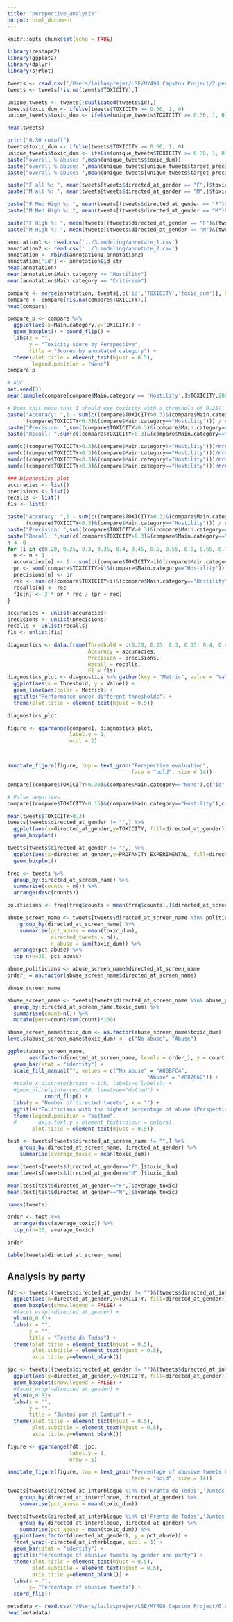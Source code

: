 ```yaml
---
title: "perspective_analysis"
output: html_document
---
```


```r
knitr::opts_chunk$set(echo = TRUE)
```

```r
library(reshape2)
library(ggplot2)
library(dplyr)
library(sjPlot)
```

```r
tweets <- read.csv('/Users/lailasprejer/LSE/MY498 Capston Project/2.perspective/all_scored_tweets_full_target_without_text3.csv', stringsAsFactors = FALSE)
tweets <- tweets[!is.na(tweets$TOXICITY),]

unique_tweets <- tweets[!duplicated(tweets$id),]
tweets$toxic_dum <- ifelse(tweets$TOXICITY >= 0.30, 1, 0)
unique_tweets$toxic_dum <- ifelse(unique_tweets$TOXICITY >= 0.30, 1, 0)
```

```r
head(tweets)
```


```r
print("0.30 cutoff")
tweets$toxic_dum <- ifelse(tweets$TOXICITY >= 0.30, 1, 0)
unique_tweets$toxic_dum <- ifelse(unique_tweets$TOXICITY >= 0.30, 1, 0)
paste("overall % abuse: ",mean(unique_tweets$toxic_dum))
paste("overall % abuse: ",mean(unique_tweets[unique_tweets$target_precision %in% c("Medium","High"),]$toxic_dum))
paste("overall % abuse: ",mean(unique_tweets[unique_tweets$target_precision %in% c("High"),]$toxic_dum))

paste("F all %: ", mean(tweets[tweets$directed_at_gender == "F",]$toxic_dum))
paste("M all %: ", mean(tweets[tweets$directed_at_gender == "M",]$toxic_dum))

paste("F Med High %: ", mean(tweets[(tweets$directed_at_gender == "F")&(tweets$target_precision != "Low"),]$toxic_dum))
paste("M Med High %: ", mean(tweets[(tweets$directed_at_gender == "M")&(tweets$target_precision != "Low"),]$toxic_dum))

paste("F High %: ", mean(tweets[(tweets$directed_at_gender == "F")&(tweets$target_precision == "High"),]$toxic_dum))
paste("M High %: ", mean(tweets[(tweets$directed_at_gender == "M")&(tweets$target_precision == "High"),]$toxic_dum))
```


```r
annotation1 <- read.csv('../3.modeling/annotate_1.csv')
annotation2 <- read.csv('../3.modeling/annotate_2.csv')
annotation <- rbind(annotation1,annotation2)
annotation['id'] <- annotation$id_str
head(annotation)
mean(annotation$Main.category == "Hostility")
mean(annotation$Main.category == "Criticism")
```

```r
compare <- merge(annotation, tweets[,c('id','TOXICITY','toxic_dum')], how='left', all.x = TRUE)
compare <- compare[!is.na(compare$TOXICITY),]
head(compare)
```

```r
compare_p <- compare %>% 
  ggplot(aes(x=Main.category,y=TOXICITY)) +
  geom_boxplot() + coord_flip() +
  labs(x = "",
       y = "Toxicity score by Perspective",
       title = "Scores by annotated category") +
  theme(plot.title = element_text(hjust = 0.5),
        legend.position = "None")
compare_p
```

```r
# AUC
set.seed(3)
mean(sample(compare[compare$Main.category == 'Hostility',]$TOXICITY,2000,replace=T) > sample(compare[compare$Main.category != 'Hostility',]$TOXICITY,2000,replace=T))

# Does this mean that I should use toxicity with a threshold of 0.25?!
paste("Accuracy: ",1 - sum(c((compare$TOXICITY>0.3)&(compare$Main.category!="Hostility"),
      (compare$TOXICITY<0.3)&(compare$Main.category=="Hostility"))) / nrow(compare))
paste("Precision: ",sum((compare$TOXICITY>0.3)&(compare$Main.category=="Hostility")) / sum(compare$TOXICITY > 0.3))
paste("Recall: ",sum(c((compare$TOXICITY>0.3)&(compare$Main.category=="Hostility")) / sum(compare$Main.category == "Hostility")))

sum(c((compare$TOXICITY>0.3)&(compare$Main.category!="Hostility")))/nrow(compare)
sum(c((compare$TOXICITY>0.3)&(compare$Main.category=="Hostility")))/nrow(compare)
sum(c((compare$TOXICITY<0.3)&(compare$Main.category!="Hostility")))/nrow(compare)
sum(c((compare$TOXICITY<0.3)&(compare$Main.category=="Hostility")))/nrow(compare)

```

```r
### Diagnostics plot
accuracies <- list()
precisions <- list()
recalls <- list()
f1s <- list()

paste("Accuracy: ",1 - sum(c((compare$TOXICITY>0.3)&(compare$Main.category!="Hostility"),
      (compare$TOXICITY<0.3)&(compare$Main.category=="Hostility"))) / nrow(compare))
paste("Precision: ",sum((compare$TOXICITY>0.3)&(compare$Main.category=="Hostility")) / sum(compare$TOXICITY > 0.3))
paste("Recall: ",sum(c((compare$TOXICITY>0.3)&(compare$Main.category=="Hostility")) / sum(compare$Main.category == "Hostility")))
n <- 0
for (i in c(0.20, 0.25, 0.3, 0.35, 0.4, 0.45, 0.5, 0.55, 0.6, 0.65, 0.7, 0.75, 0.8)){
  n <- n + 1
  accuracies[n] <- 1 - sum(c((compare$TOXICITY>i)&(compare$Main.category!="Hostility"), (compare$TOXICITY<i)&(compare$Main.category=="Hostility"))) / nrow(compare)
  pr <- sum((compare$TOXICITY>i)&(compare$Main.category=="Hostility")) / sum(compare$TOXICITY > i)
  precisions[n] <- pr
  rec <- sum(c((compare$TOXICITY>i)&(compare$Main.category=="Hostility")) / sum(compare$Main.category == "Hostility"))
  recalls[n] <- rec
  f1s[n] <- 2 * pr * rec / (pr + rec)
}

accuracies <- unlist(accuracies)
precisions <- unlist(precisions)
recalls <- unlist(recalls)
f1s <- unlist(f1s)

diagnostics <- data.frame(Threshold = c(0.20, 0.25, 0.3, 0.35, 0.4, 0.45, 0.5, 0.55, 0.6, 0.65, 0.7, 0.75, 0.8),
                          Accuracy = accuracies,
                          Precision = precisions,
                          Recall = recalls,
                          F1 = f1s)
diagnostics_plot <- diagnostics %>% gather(key = "Metric", value = "Value", -Threshold) %>%
  ggplot(aes(x = Threshold, y = Value)) +
  geom_line(aes(color = Metric)) +
  ggtitle("Performance under different thresholds") +
  theme(plot.title = element_text(hjust = 0.5))

diagnostics_plot
```

```r
figure <- ggarrange(compare1, diagnostics_plot,
                    label.y = 1,
                    ncol = 2)



annotate_figure(figure, top = text_grob("Perspective evaluation",
                                        face = "bold", size = 14))
```

```r
compare[(compare$TOXICITY>0.30)&(compare$Main.category=="None"),c("id","TOXICITY","text")]
```

```r
# False negatives
compare[(compare$TOXICITY<0.15)&(compare$Main.category=="Hostility"),c("id","TOXICITY","text")]
```

```r
mean(tweets$TOXICITY>0.3)
tweets[tweets$directed_at_gender != "",] %>% 
  ggplot(aes(x=directed_at_gender,y=TOXICITY, fill=directed_at_gender)) +
  geom_boxplot()

tweets[tweets$directed_at_gender != "",] %>% 
  ggplot(aes(x=directed_at_gender,y=PROFANITY_EXPERIMENTAL, fill=directed_at_gender)) +
  geom_boxplot()
```


```r
freq <- tweets %>%
  group_by(directed_at_screen_name) %>%
  summarise(counts = n()) %>%
  arrange(desc(counts))

politicians <- freq[freq$counts > mean(freq$counts),]$directed_at_screen_name
```


```r
abuse_screen_name <- tweets[tweets$directed_at_screen_name %in% politicians,] %>%
    group_by(directed_at_screen_name) %>%
    summarise(pct_abuse = mean(toxic_dum),
              directed_tweets = n(),
              n_abuse = sum(toxic_dum)) %>%
  arrange(pct_abuse) %>%
  top_n(n=20, pct_abuse)

abuse_politicians <- abuse_screen_name$directed_at_screen_name
order_ = as.factor(abuse_screen_name$directed_at_screen_name)

abuse_screen_name
```

```r
abuse_screen_name <- tweets[tweets$directed_at_screen_name %in% abuse_politicians,] %>%
  group_by(directed_at_screen_name,toxic_dum) %>%
  summarise(count=n()) %>% 
  mutate(perc=count/sum(count)*100)

abuse_screen_name$toxic_dum <- as.factor(abuse_screen_name$toxic_dum)
levels(abuse_screen_name$toxic_dum) <- c("No abuse", "Abuse")

ggplot(abuse_screen_name,
       aes(factor(directed_at_screen_name, levels = order_), y = count, fill = toxic_dum)) +
  geom_bar(stat = "identity") +
  scale_fill_manual("", values = c("No abuse" = "#00BFC4",
                                             "Abuse" = "#F8766D")) +
  #scale_x_discrete(breaks = 1:k, labels=c(labels)) +
  #geom_hline(yintercept=50, linetype="dotted") + 
            coord_flip() +
  labs(y = "Number of directed tweets", x = "") +
  ggtitle("Politicians with the highest percentage of abuse (Perspective)") +
  theme(legend.position = "bottom",
  #       axis.text.y = element_text(colour = colors),
        plot.title = element_text(hjust = 0.5))

```

```r
test <- tweets[tweets$directed_at_screen_name != "",] %>%
    group_by(directed_at_screen_name, directed_at_gender) %>%
    summarise(average_toxic = mean(toxic_dum))

mean(tweets[tweets$directed_at_gender=="F",]$toxic_dum)
mean(tweets[tweets$directed_at_gender=="M",]$toxic_dum)

mean(test[test$directed_at_gender=="F",]$average_toxic)
mean(test[test$directed_at_gender=="M",]$average_toxic)

names(tweets)

```

```r
order <- test %>%
  arrange(desc(average_toxic)) %>%
  top_n(n=10, average_toxic)

order
```

```r
table(tweets$directed_at_screen_name)
```

## Analysis by party

```r
fdt <- tweets[(tweets$directed_at_gender != "")&(tweets$directed_at_interbloque == "Frente de Todos"),] %>% 
  ggplot(aes(x=directed_at_gender,y=TOXICITY, fill=directed_at_gender)) +
  geom_boxplot(show.legend = FALSE) + 
  #facet_wrap(~directed_at_gender) +
  ylim(0,0.8)+
  labs(x = "",
       y = "",
       title = "Frente de Todos") +
  theme(plot.title = element_text(hjust = 0.5),
        plot.subtitle = element_text(hjust = 0.5),
        axis.title.y=element_blank())

jpc <- tweets[(tweets$directed_at_gender != "")&(tweets$directed_at_interbloque == "Juntos por el Cambio"),] %>% 
  ggplot(aes(x=directed_at_gender,y=TOXICITY, fill=directed_at_gender)) +
  geom_boxplot(show.legend = FALSE) + 
  #facet_wrap(~directed_at_gender) +
  ylim(0,0.8)+
  labs(x = "",
       y = "",
       title = "Juntos por el Cambio") +
  theme(plot.title = element_text(hjust = 0.5),
        plot.subtitle = element_text(hjust = 0.5),
        axis.title.y=element_blank())

figure <- ggarrange(fdt, jpc,
                    label.y = 1,
                    nrow = 1)

annotate_figure(figure, top = text_grob("Percentage of abusive tweets by gender (Perspective)",
                                        face = "bold", size = 14))
```

```r
tweets[tweets$directed_at_interbloque %in% c('Frente de Todos','Juntos por el Cambio'),] %>%
    group_by(directed_at_interbloque, directed_at_gender) %>%
    summarise(pct_abuse = mean(toxic_dum))

tweets[tweets$directed_at_interbloque %in% c('Frente de Todos','Juntos por el Cambio'),] %>%
    group_by(directed_at_interbloque, directed_at_gender) %>%
    summarise(pct_abuse = mean(toxic_dum)) %>%
  ggplot(aes(factor(directed_at_gender), y = pct_abuse)) +
  facet_wrap(~directed_at_interbloque, ncol = 1) +
  geom_bar(stat = "identity") +
  ggtitle("Percentage of abusive tweets by gender and party") +
  theme(plot.title = element_text(hjust = 0.5),
        plot.subtitle = element_text(hjust = 0.5),
        axis.title.y=element_blank()) +
  labs(x = "",
       y= "Percentage of abusive tweets") +
  coord_flip()
```


```r
metadata <- read.csv("/Users/lailasprejer/LSE/MY498 Capston Project/0.data/metadata.csv", stringsAsFactors=F)
head(metadata)

```

